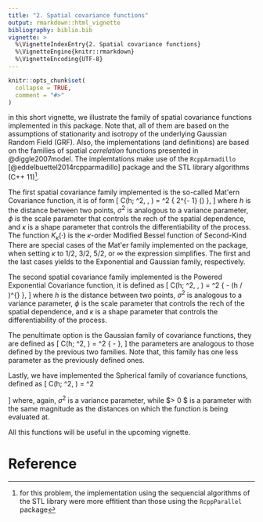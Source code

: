 ```yaml
---
title: "2. Spatial covariance functions"
output: rmarkdown::html_vignette
bibliography: biblio.bib
vignette: >
  %\VignetteIndexEntry{2. Spatial covariance functions}
  %\VignetteEngine{knitr::rmarkdown}
  %\VignetteEncoding{UTF-8}
---
```


```r
knitr::opts_chunk$set(
  collapse = TRUE,
  comment = "#>"
)
```
<!-- To exemplify the covariance functions, we are going to use the data from -->
<!-- @johnson2020dealing again^[for more details about the data, take a look at the -->
<!-- vignette -->
<!-- [sf-to-spm](https://lcgodoy.me/smile/articles/sf_to_spm.html)]. First, in the -->
<!-- code cunk below, we load the data and convert it to a `smile` compatible -->
<!-- class. Since this is a toy example, we are going to generate a 500 points grid -->
<!-- for the data. -->

in this short vignette, we illustrate the family of spatial covariance functions
implemented in this package. Note that, all of them are based on the assumptions
of stationarity and isotropy of the underlying Gaussian Random Field
(GRF). Also, the implementations (and definitions) are based on the families of
spatial _correlation_ functions presented in @diggle2007model. The implemtations
make use of the `RcppArmadillo` [@eddelbuettel2014rcpparmadillo] package and the
STL library algorithms (C++ 11)^[for this problem, the implementation using the
sequencial algorithms of the STL library were more effitient than those using
the `RcppParallel` package].

The first spatial covariance family implemented is the so-called Mat\'ern
Covariance function, it is of form
\[
C(h; \sigma^2, \phi, \kappa) = \sigma^2 \frac{(h / \phi)^{\kappa} K_{\kappa}( h / \phi )}
{ 2^{\kappa - 1} \Gamma(\kappa) },
\]
where $h$ is the distance between two points, $\sigma^2$ is analogous to a
variance parameter, $\phi$ is the scale parameter that controls the rech of the
spatial dependence, and $\kappa$ is a shape parameter that controls the
differentiability of the process. The function $K_{\kappa}(\cdot)$ is the
$\kappa$-order Modified Bessel function of Second-Kind There are special cases
of the Mat\'er family implemented on the package, when setting $\kappa$ to
$1/2$, $3/2$, $5/2$, or $\infty$ the expression simplifies. The first and the
last cases yields to the Exponential and Gaussian family, respectively.  

The second spatial covariance family implemented is the Powered Exponential
Covariance function, it is defined as
\[
C(h; \sigma^2, \phi, \kappa) = \sigma^2 \exp \{ - (h / \phi)^{\kappa} \},
\]
where $h$ is the distance between two points, $\sigma^2$ is analogous to a
variance parameter, $\phi$ is the scale parameter that controls the rech of the
spatial dependence, and $\kappa$ is a shape parameter that controls the
differentiability of the process.  

The penultimate option is the Gaussian family of covariance functions, they are
defined as
\[
C(h; \sigma^2, \phi) = \sigma^2 \exp \left\{ - \frac{h ^ 2}{2 \phi ^ 2} \right\},
\]
the parameters are analogous to those defined by the previous two families. Note
that, this family has one less parameter as the previously defined ones.

Lastly, we have implemented the Spherical family of covariance functions,
defined as
\[
C(h; \sigma^2, \phi) = 
\sigma^2 
\begin{cases}
1 - \frac{3}{2} (h / \phi) + \frac{1}{2} (h / \phi) ^ 3 & , \,
0 \geq h \geq \phi \\
0 & , \, h > \phi,
\end{cases}
\]
where, again, $\sigma^2$ is a variance parameter, while $\phi > 0 $ is a
parameter with the same magnitude as the distances on which the function is
being evaluated at.  

All this functions will be useful in the upcoming vignette.

# Reference
